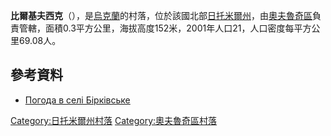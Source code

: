 {{coord|51|29|28|N|29|1|18|E|scale:30000|display=title}}

'''比爾基夫西克'''（{{lang-uk|Бірківське}}），是[[烏克蘭|烏克蘭]]的村落，位於該國北部[[日托米爾州|日托米爾州]]，由[[奧夫魯奇區|奧夫魯奇區]]負責管轄，面積0.3平方公里，海拔高度152米，2001年人口21，人口密度每平方公里69.08人。

==參考資料==
* [http://weather.in.ua/ua/zhitomirskaja/1430 Погода в селі Бірківське] {{Wayback|url=http://weather.in.ua/ua/zhitomirskaja/1430 |date=20111219140118 }}

{{DEFAULTSORT:Бірківське}}
[[Category:日托米爾州村落|Category:日托米爾州村落]]
[[Category:奧夫魯奇區村落|Category:奧夫魯奇區村落]]


{{Zhytomyr-geo-stub}}